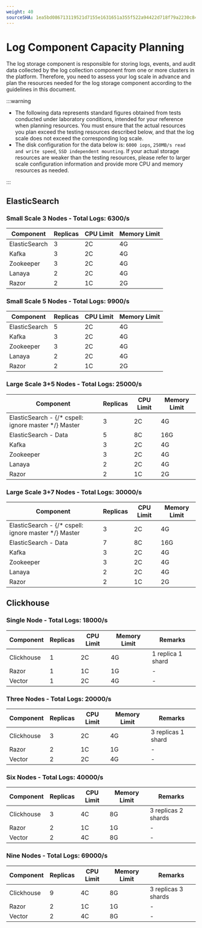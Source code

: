 ```yaml
---
weight: 40
sourceSHA: 1ea5bd086713119521d7155e1631651a355f522a94422d718f79a2230c841ade
---
```


# Log Component Capacity Planning

The log storage component is responsible for storing logs, events, and audit data collected by the log collection component from one or more clusters in the platform. Therefore, you need to assess your log scale in advance and plan the resources needed for the log storage component according to the guidelines in this document.

:::warning

- The following data represents standard figures obtained from tests conducted under laboratory conditions, intended for your reference when planning resources. You must ensure that the actual resources you plan exceed the testing resources described below, and that the log scale does not exceed the corresponding log scale.
- The disk configuration for the data below is: `6000 iops`, `250MB/s read and write speed`, `SSD independent mounting`. If your actual storage resources are weaker than the testing resources, please refer to larger scale configuration information and provide more CPU and memory resources as needed.

:::

## ElasticSearch

### Small Scale 3 Nodes - Total Logs: 6300/s

| Component       | Replicas | CPU Limit | Memory Limit |
| ---------------- | -------- | --------- | ------------ |
| ElasticSearch    | 3        | 2C        | 4G           |
| Kafka            | 3        | 2C        | 4G           |
| Zookeeper        | 3        | 2C        | 4G           |
| Lanaya           | 2        | 2C        | 4G           |
| Razor            | 2        | 1C        | 2G           |

### Small Scale 5 Nodes - Total Logs: 9900/s

| Component       | Replicas | CPU Limit | Memory Limit |
| ---------------- | -------- | --------- | ------------ |
| ElasticSearch    | 5        | 2C        | 4G           |
| Kafka            | 3        | 2C        | 4G           |
| Zookeeper        | 3        | 2C        | 4G           |
| Lanaya           | 2        | 2C        | 4G           |
| Razor            | 2        | 1C        | 2G           |

### Large Scale 3+5 Nodes - Total Logs: 25000/s

| Component                      | Replicas | CPU Limit | Memory Limit |
| ------------------------------- | -------- | --------- | ------------ |
| ElasticSearch - {/* cspell: ignore master */} Master          | 3        | 2C        | 4G           |
| ElasticSearch - Data            | 5        | 8C        | 16G          |
| Kafka                           | 3        | 2C        | 4G           |
| Zookeeper                       | 3        | 2C        | 4G           |
| Lanaya                          | 2        | 2C        | 4G           |
| Razor                           | 2        | 1C        | 2G           |

### Large Scale 3+7 Nodes - Total Logs: 30000/s

| Component                      | Replicas | CPU Limit | Memory Limit |
| ------------------------------- | -------- | --------- | ------------ |
| ElasticSearch - {/* cspell: ignore master */} Master          | 3        | 2C        | 4G           |
| ElasticSearch - Data            | 7        | 8C        | 16G          |
| Kafka                           | 3        | 2C        | 4G           |
| Zookeeper                       | 3        | 2C        | 4G           |
| Lanaya                          | 2        | 2C        | 4G           |
| Razor                           | 2        | 1C        | 2G           |

## Clickhouse

### Single Node - Total Logs: 18000/s

| Component    | Replicas | CPU Limit | Memory Limit | Remarks      |
| ------------ | -------- | --------- | ------------ | ------------ |
| Clickhouse   | 1        | 2C        | 4G           | 1 replica 1 shard |
| Razor        | 1        | 1C        | 1G           | -            |
| Vector       | 1        | 2C        | 4G           | -            |

### Three Nodes - Total Logs: 20000/s

| Component    | Replicas | CPU Limit | Memory Limit | Remarks      |
| ------------ | -------- | --------- | ------------ | ------------ |
| Clickhouse   | 3        | 2C        | 4G           | 3 replicas 1 shard |
| Razor        | 2        | 1C        | 1G           | -            |
| Vector       | 2        | 2C        | 4G           | -            |

### Six Nodes - Total Logs: 40000/s

| Component    | Replicas | CPU Limit | Memory Limit | Remarks      |
| ------------ | -------- | --------- | ------------ | ------------ |
| Clickhouse   | 3        | 4C        | 8G           | 3 replicas 2 shards |
| Razor        | 2        | 1C        | 1G           | -            |
| Vector       | 2        | 4C        | 8G           | -            |

### Nine Nodes - Total Logs: 69000/s

| Component    | Replicas | CPU Limit | Memory Limit | Remarks      |
| ------------ | -------- | --------- | ------------ | ------------ |
| Clickhouse   | 9        | 4C        | 8G           | 3 replicas 3 shards |
| Razor        | 2        | 1C        | 1G           | -            |
| Vector       | 2        | 4C        | 8G           | -            |
